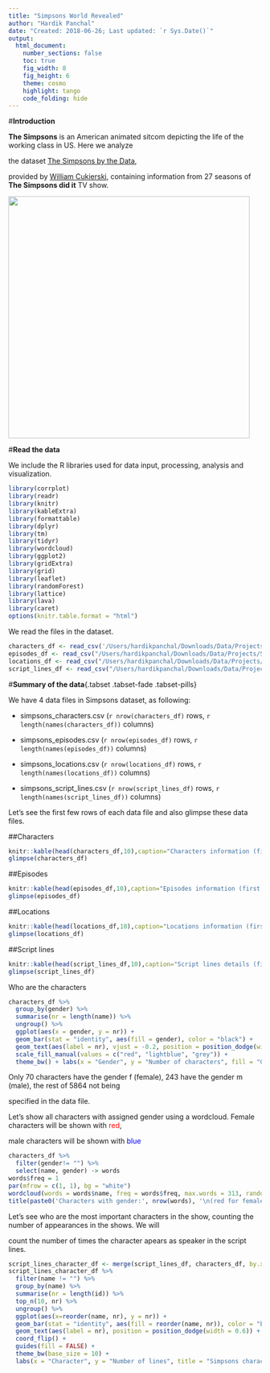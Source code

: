 ```yaml
---
title: "Simpsons World Revealed"
author: "Hardik Panchal"
date: "Created: 2018-06-26; Last updated: `r Sys.Date()`"
output:
  html_document:
    number_sections: false
    toc: true
    fig_width: 8
    fig_height: 6
    theme: cosmo
    highlight: tango
    code_folding: hide
---
```



#**Introduction**





**The Simpsons** is an American animated sitcom depicting the life of the working class in US. Here we analyze

the dataset [The Simpsons by the Data](https://www.kaggle.com/wcukierski/the-simpsons-by-the-data/), 

provided by [William Cukierski](https://www.kaggle.com/wcukierski), containing information from  27 seasons of **The Simpsons did it** TV show.



<img src="https://upload.wikimedia.org/wikipedia/en/0/0d/Simpsons_FamilyPicture.png" width=480/>


#**Read the data**

We include the R libraries used for data input, processing, analysis and visualization.



```r
library(corrplot)
library(readr)
library(knitr)
library(kableExtra)
library(formattable)
library(dplyr)
library(tm)
library(tidyr)
library(wordcloud)
library(ggplot2)
library(gridExtra)
library(grid)
library(leaflet)
library(randomForest)
library(lattice)
library(lava)
library(caret)
options(knitr.table.format = "html") 
```



We read the files in the dataset.



```r
characters_df <- read_csv('/Users/hardikpanchal/Downloads/Data/Projects/Simpsons/simpsons_characters.csv')
episodes_df <- read_csv("/Users/hardikpanchal/Downloads/Data/Projects/Simpsons/simpsons_episodes.csv")
locations_df <- read_csv("/Users/hardikpanchal/Downloads/Data/Projects/Simpsons/simpsons_locations.csv")
script_lines_df <- read_csv("/Users/hardikpanchal/Downloads/Data/Projects/Simpsons/simpsons_script_lines.csv")
```
#**Summary of the data**{.tabset .tabset-fade .tabset-pills}





We have 4 data files in Simpsons dataset, as following:



* simpsons_characters.csv (`r nrow(characters_df)` rows, `r length(names(characters_df))` columns)  

* simpsons_episodes.csv (`r nrow(episodes_df)` rows, `r length(names(episodes_df))` columns)  

* simpsons_locations.csv (`r nrow(locations_df)` rows, `r length(names(locations_df))` columns)  

* simpsons_script_lines.csv (`r nrow(script_lines_df)` rows, `r length(names(script_lines_df))` columns)  





Let's see the first few rows of each data file and also glimpse these data files.



##Characters

```r
knitr::kable(head(characters_df,10),caption="Characters information (first 10 rows)")
glimpse(characters_df)
```



##Episodes

```r
knitr::kable(head(episodes_df,10),caption="Episodes information (first 10 rows)")
glimpse(episodes_df)
```



##Locations

```r
knitr::kable(head(locations_df,10),caption="Locations information (first 10 rows)")
glimpse(locations_df)
```



##Script lines

```r
knitr::kable(head(script_lines_df,10),caption="Script lines details (first 10 rows)")
glimpse(script_lines_df)
```


Who are the characters

```r
characters_df %>%
  group_by(gender) %>%
  summarise(nr = length(name)) %>%
  ungroup() %>%
  ggplot(aes(x = gender, y = nr)) +
  geom_bar(stat = "identity", aes(fill = gender), color = "black") +
  geom_text(aes(label = nr), vjust = -0.2, position = position_dodge(width = 0.6)) +
  scale_fill_manual(values = c("red", "lightblue", "grey")) +
  theme_bw() + labs(x = "Gender", y = "Number of characters", fill = "Gender", title = "Simpsons characters gender", subtitle = "Data file: simpsons_characters.csv")
```

Only 70 characters have the gender f (female), 243 have the gender m (male), the rest of 5864 not being

specified in the data file.

Let’s show all characters with assigned gender using a wordcloud. Female characters will be shown with <font color = "red">red</font>,

male characters will be shown with <font color = "blue">blue</font>

```r
characters_df %>%
  filter(gender!= "") %>%
  select(name, gender) -> words
words$freq = 1
par(mfrow = c(1, 1), bg = "white")
wordcloud(words = words$name, freq = words$freq, max.words = 313, random.order = F, rot.per = 0, scale = c(0.8, 0.8), ordered.colors = T, colors = brewer.pal(3, "Set1")[factor(words$gender)])
title(paste0('Characters with gender:', nrow(words), '\n(red for female, blue for male)'), col.main = 'black', cex.main = 1.2)
```

Let's see who are the most important characters in the show, counting the number of appearances in the shows. We will 

count the number of times the character apears as speaker in the script lines.

```r
script_lines_character_df <- merge(script_lines_df, characters_df, by.x = "character_id", by.y = "id")
script_lines_character_df %>%
  filter(name != "") %>%
  group_by(name) %>%
  summarise(nr = length(id)) %>%
  top_n(10, nr) %>%
  ungroup() %>%
  ggplot(aes(x=reorder(name, nr), y = nr)) +
  geom_bar(stat = "identity", aes(fill = reorder(name, nr)), color = "black") +
  geom_text(aes(label = nr), position = position_dodge(width = 0.6)) +
  coord_flip() +
  guides(fill = FALSE) +
  theme_bw(base_size = 10) +
  labs(x = "Character", y = "Number of lines", title = "Simpsons characters importance", subtitle = "Which character speaks most (character lines)")
```
  
  
  
  
  
  
  
  
  
  
  










































